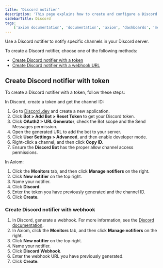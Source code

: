 ```yaml
---
title: 'Discord notifier'
description: 'This page explains how to create and configure a Discord notifier.'
sidebarTitle: Discord
tags:
    ['axiom documentation', 'documentation', 'axiom', 'dashboards', 'monitors', 'notifiers', 'slack', 'email', 'pagerduty', 'webhook', 'opsgenie', 'discord', 'discord webhook']
---
```


Use a Discord notifier to notify specific channels in your Discord server.

To create a Discord notifier, choose one of the following methods:

- [Create Discord notifier with a token](#create-discord-notifier-with-token)
- [Create Discord notifier with a webhook URL](#create-discord-notifier-with-webhook)

## Create Discord notifier with token

To create a Discord notifier with a token, follow these steps:

In Discord, create a token and get the channel ID:

1. Go to [Discord .dev](https://discord.com/developers/applications) and create a new application.
1. Click **Bot > Add Bot > Reset Token** to get your Discord token.
1. Click **OAuth2 > URL Generator**, check the Bot scope and the Send Messages permission.
1. Open the generated URL to add the bot to your server.
1. Click **User Settings > Advanced**, and then enable developer mode.
1. Right-click a channel, and then click **Copy ID**.
1. Ensure the **Discord Bot** has the proper allow channel access permissions.

In Axiom:

1. Click the **Monitors** tab, and then click **Manage notifiers** on the right.
1. Click **New notifier** on the top right.
1. Name your notifier.
1. Click **Discord**.
1. Enter the token you have previously generated and the channel ID.
1. Click **Create**.

### Create Discord notifier with webhook

1. In Discord, generate a webhook. For more information, see the [Discord documentation](https://support.discord.com/hc/en-us/articles/228383668-Intro-to-Webhooks).
1. In Axiom, click the **Monitors** tab, and then click **Manage notifiers** on the right.
1. Click **New notifier** on the top right.
1. Name your notifier.
1. Click **Discord Webhook**.
1. Enter the webhook URL you have previously generated.
1. Click **Create**.